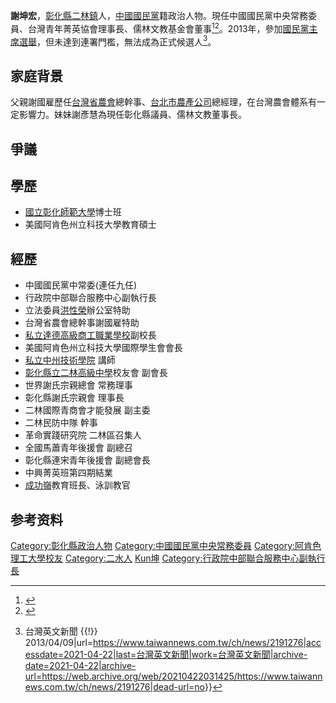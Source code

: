 {{Multiple issues|
{{Copy edit|time=2021-04-26T15:06:53+00:00}}
{{Overly detailed|time=2021-04-26T15:06:53+00:00}}
{{BLPsources|time=2021-04-26T15:06:53+00:00}}
}}
'''謝坤宏'''{{BD|1971年||catIdx=Xie謝}}，[[彰化縣|彰化縣]][[二林鎮|二林鎮]]人，[[中國國民黨|中國國民黨]]籍政治人物。現任中國國民黨中央常務委員、台灣青年菁英協會理事長、儒林文教基金會董事<ref>{{Cite web|title=中常委 - 中國國民黨全球資訊網 KMT Official Webstie|url=http://www1.kmt.org.tw/people.aspx?mid=22&pid=1828|accessdate=2021-04-22|work=www1.kmt.org.tw|archive-date=2021-04-22|archive-url=https://web.archive.org/web/20210422031425/http://www1.kmt.org.tw/people.aspx?mid=22&pid=1828|dead-url=no}}</ref><ref>{{Cite web|title=財團法人彰化縣儒林文教基金會|url=https://www.judicial.gov.tw/tw/cp-144-158371-097d4-1.html|accessdate=2021-04-22|date=2020-01-23|last=臺灣彰化地方法院|work=臺灣彰化地方法院|archive-date=2021-04-22|archive-url=https://web.archive.org/web/20210422031723/https://www.judicial.gov.tw/tw/cp-144-158371-097d4-1.html|dead-url=no}}</ref>。2013年，參加[[2013年中國國民黨主席選舉|國民黨主席選舉]]，但未達到連署門檻，無法成為正式候選人<ref>{{Cite web|title=「打破一言堂」 藍中常委謝坤宏宣布選主席 {{!}} 台灣英文新聞 {{!}} 2013/04/09|url=https://www.taiwannews.com.tw/ch/news/2191276|accessdate=2021-04-22|last=台灣英文新聞|work=台灣英文新聞|archive-date=2021-04-22|archive-url=https://web.archive.org/web/20210422031425/https://www.taiwannews.com.tw/ch/news/2191276|dead-url=no}}</ref>。

== 家庭背景 ==
父親謝國雇歷任[[台灣省農會|台灣省農會]]總幹事、[[臺北農產運銷公司|台北市農產公司]]總經理，在台灣農會體系有一定影響力。妹妹謝彥慧為現任彰化縣議員、儒林文教董事長。

== 爭議 ==
== 學歷 ==
* [[國立彰化師範大學|國立彰化師範大學]]博士班
* 美國阿肯色州立科技大學教育碩士

== 經歷 ==
* 中國國民黨中常委(連任九任)
* 行政院中部聯合服務中心副執行長
* 立法委員[[洪性榮|洪性榮]]辦公室特助
* 台灣省農會總幹事謝國雇特助
* [[達德高級商工職業學校|私立達德高級商工職業學校]]副校長
* 美國阿肯色州立科技大學國際學生會會長
* [[中州科技大學|私立中州技術學院]] 講師
* [[彰化縣立二林高級中學|彰化縣立二林高級中學]]校友會 副會長
* 世界謝氏宗親總會 常務理事
* 彰化縣謝氏宗親會 理事長
* 二林國際青商會才能發展 副主委
* 二林民防中隊 幹事
* 革命實踐研究院 二林區召集人
* 全國馬蕭青年後援會 副總召
* 彰化縣連宋青年後援會 副總會長
* 中興菁英班第四期結業
* [[成功嶺|成功嶺]]教育班長、泳訓教官

== 参考资料 ==
{{Reflist|2}}

{{中國國民黨第十九屆中央委員會}}
{{中國國民黨第二十屆中央委員會}}
{{DEFAULTSORT:Xie謝}}

[[Category:彰化縣政治人物|Category:彰化縣政治人物]]
[[Category:中國國民黨中央常務委員|Category:中國國民黨中央常務委員]]
[[Category:阿肯色理工大學校友|Category:阿肯色理工大學校友]]
[[Category:二水人|Category:二水人]]
[[Category:謝姓|Kun坤]]
[[Category:行政院中部聯合服務中心副執行長|Category:行政院中部聯合服務中心副執行長]]